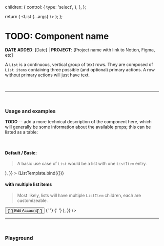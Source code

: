 

<Meta title='Molecules/List' component={List} />

  children: {
    control: {
      type: 'select',
    },
  },
};

  return (
    <Box width='900px'>
      <List {...args} />
    </Box>
  );
};

# TODO: Component name

**DATE ADDED**: [Date] | **PROJECT**: [Project name with link to Notion, Figma, etc]

A `List` is a continuous, vertical group of text rows. They are composed of `List items` containing
three possible (and optional) primary actions. A row without primary actions will just have text.

<br />

---

<br />

### Usage and examples

**TODO** -- add a more technical description of the component here, which will generally be some information
about the available props; this can be listed as a table:

<br />

#### Default / Basic:

> A basic use case of `List` would be a list with one `ListItem` entry.

<Canvas>
  <Story
    name='Basic'
    component={List}
    args={{
      children: (
        <ListItem
          headerText='This is the main text'
          description='you can add an optional description'
          isHeader
        />
      ),
    }}
  >
    {ListTemplate.bind({})}
  </Story>
</Canvas>

#### with multiple list items

> Most likely, lists will have multiple `ListItem` children, each are customizeable.

<Canvas>
  <Story
    name='with multiple list items'
    component={list}
    args={{
      children: (
        <>
          <ListItem
            headerText='Payment Options On Invoices'
            description='Show or hide payment options for all of your customers'
            isHeader
            divider
          >
            <Switch color='primary' />
          </ListItem>
          <ListItem headerText='Payments Account' divider>
            <Button variant='primary' color='blue'>
              {' '}
              Edit Account{' '}
            </Button>
          </ListItem>
          <ListItem headerText='Automated Payment Reminders'>
            <IconButton>
              {' '}
              <ExpandMoreIcon />{' '}
            </IconButton>
          </ListItem>
        </>
      ),
    }}
  />
</Canvas>

<br />

---

<br />

### Playground

<Canvas>
  <Story name='Playground' component={list} />
</Canvas>

<ArgsTable of={List} story='Playground' />

